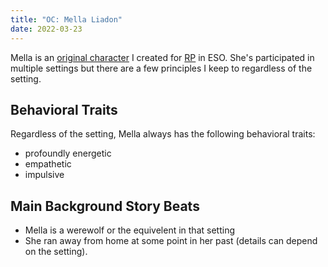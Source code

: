 ```yaml
---
title: "OC: Mella Liadon"
date: 2022-03-23
---
```


Mella is an [original character](/original-character/) I created for
[RP](/seeds/roleplay) in ESO.
She's participated in multiple settings but there are a few principles I keep
to regardless of the setting.

## Behavioral Traits

Regardless of the setting, Mella always has the following behavioral traits:

* profoundly energetic
* empathetic
* impulsive

## Main Background Story Beats

* Mella is a werewolf or the equivelent in that setting
* She ran away from home at some point in her past (details can depend on the
   setting).
